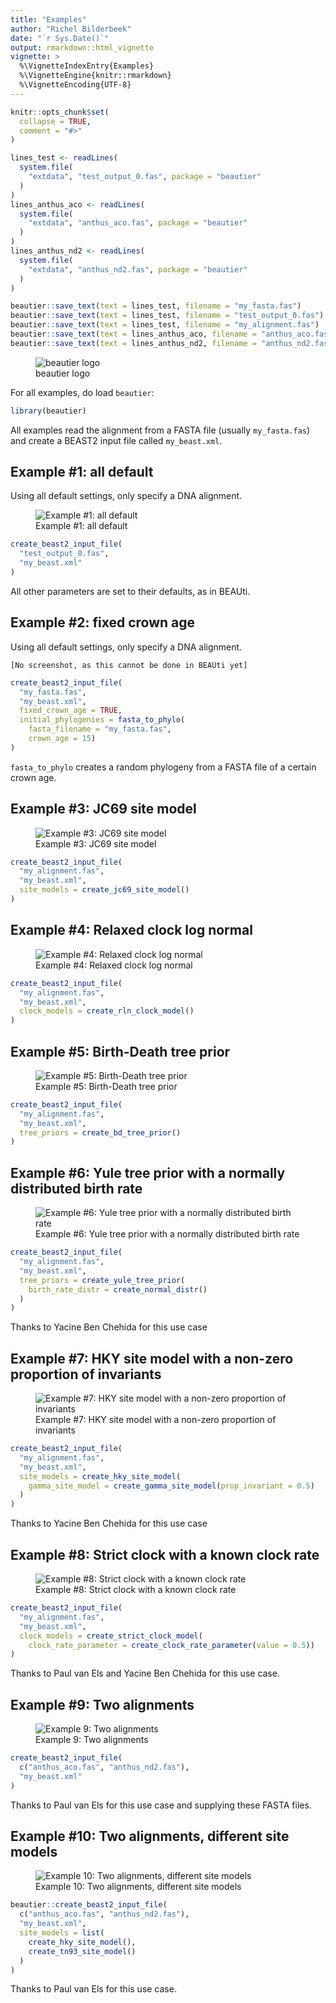 ```yaml
---
title: "Examples"
author: "Richel Bilderbeek"
date: "`r Sys.Date()`"
output: rmarkdown::html_vignette
vignette: >
  %\VignetteIndexEntry{Examples}
  %\VignetteEngine{knitr::rmarkdown}
  %\VignetteEncoding{UTF-8}
---
```


```r
knitr::opts_chunk$set(
  collapse = TRUE,
  comment = "#>"
)
```

```r
lines_test <- readLines(
  system.file(
    "extdata", "test_output_0.fas", package = "beautier"
  )
)
lines_anthus_aco <- readLines(
  system.file(
    "extdata", "anthus_aco.fas", package = "beautier"
  )
)
lines_anthus_nd2 <- readLines(
  system.file(
    "extdata", "anthus_nd2.fas", package = "beautier"
  )
)

beautier::save_text(text = lines_test, filename = "my_fasta.fas")
beautier::save_text(text = lines_test, filename = "test_output_0.fas")
beautier::save_text(text = lines_test, filename = "my_alignment.fas")
beautier::save_text(text = lines_anthus_aco, filename = "anthus_aco.fas")
beautier::save_text(text = lines_anthus_nd2, filename = "anthus_nd2.fas")
```

![beautier logo](../pics/../pics/beautier_logo.png)

For all examples, do load `beautier`:

```r
library(beautier)
```

All examples read the alignment from a FASTA file (usually `my_fasta.fas`) 
and create a BEAST2 input file called `my_beast.xml`.

## Example #1: all default

Using all default settings, only specify a DNA alignment.

![Example #1: all default](../pics/all_default.png)

```r
create_beast2_input_file(
  "test_output_0.fas",
  "my_beast.xml"
)
```

All other parameters are set to their defaults, as in BEAUti.

## Example #2: fixed crown age

Using all default settings, only specify a DNA alignment.

```
[No screenshot, as this cannot be done in BEAUti yet]
```

```r
create_beast2_input_file(
  "my_fasta.fas",
  "my_beast.xml",
  fixed_crown_age = TRUE,
  initial_phylogenies = fasta_to_phylo(
    fasta_filename = "my_fasta.fas",
    crown_age = 15)
)
```

`fasta_to_phylo` creates a random phylogeny from
a FASTA file of a certain crown age. 

## Example #3: JC69 site model

![Example #3: JC69 site model](../pics/jc69_2_4.png)

```r
create_beast2_input_file(
  "my_alignment.fas",
  "my_beast.xml",
  site_models = create_jc69_site_model()
)
```

## Example #4: Relaxed clock log normal

![Example #4: Relaxed clock log normal](../pics/relaxed_clock_log_normal_2_4.png)

```r
create_beast2_input_file(
  "my_alignment.fas",
  "my_beast.xml",
  clock_models = create_rln_clock_model()
)
```

## Example #5: Birth-Death tree prior

![Example #5: Birth-Death tree prior](../pics/birth_death_2_4.png)

```r
create_beast2_input_file(
  "my_alignment.fas",
  "my_beast.xml",
  tree_priors = create_bd_tree_prior() 
)
```

## Example #6: Yule tree prior with a normally distributed birth rate

![Example #6: Yule tree prior with a normally distributed birth rate](../pics/birth_rate_normal_2_4.png)

```r
create_beast2_input_file(
  "my_alignment.fas",
  "my_beast.xml",
  tree_priors = create_yule_tree_prior(
    birth_rate_distr = create_normal_distr()
  ) 
)
```

Thanks to Yacine Ben Chehida for this use case

## Example #7: HKY site model with a non-zero proportion of invariants

![Example #7: HKY site model with a non-zero proportion of invariants](../pics/hky_prop_invariant_0_5_2_4.png)

```r
create_beast2_input_file(
  "my_alignment.fas",
  "my_beast.xml",
  site_models = create_hky_site_model(
    gamma_site_model = create_gamma_site_model(prop_invariant = 0.5)
  )
)
```

Thanks to Yacine Ben Chehida for this use case

## Example #8: Strict clock with a known clock rate

![Example #8: Strict clock with a known clock rate](../pics/strict_clock_rate_0_5_2_4.png)

```r
create_beast2_input_file(
  "my_alignment.fas",
  "my_beast.xml",
  clock_models = create_strict_clock_model(
    clock_rate_parameter = create_clock_rate_parameter(value = 0.5)) 
)
```

Thanks to Paul van Els and Yacine Ben Chehida for this use case.

## Example #9: Two alignments

![Example 9: Two alignments](../pics/anthus_2_4.png)

```r
create_beast2_input_file(
  c("anthus_aco.fas", "anthus_nd2.fas"),
  "my_beast.xml"
)
```

Thanks to Paul van Els for this use case and supplying these FASTA files.

## Example #10: Two alignments, different site models

![Example 10: Two alignments, different site models](../pics/aco_hky_nd2_tn93.png)

```r
beautier::create_beast2_input_file(
  c("anthus_aco.fas", "anthus_nd2.fas"),
  "my_beast.xml",
  site_models = list(
    create_hky_site_model(), 
    create_tn93_site_model()
  )
)
```

Thanks to Paul van Els for this use case.

